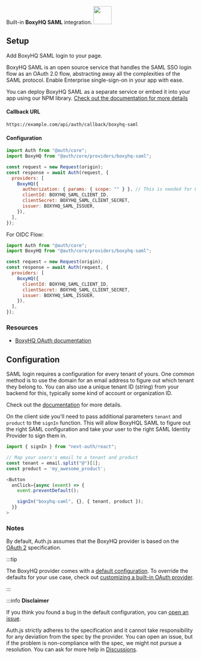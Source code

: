 <div
  style={{
    backgroundColor: "#000",
    display: "flex",
    justifyContent: "space-between",
    color: "#fff",
    padding: 16,
  }}
>
  <span>
    Built-in <b>BoxyHQ SAML</b> integration.
  </span>
  <a href="https://boxyhq.com/">
    <img
      style={{ display: "block" }}
      src="/img/providers/boxyhq-saml.svg"
      height="48"
      width="48"
    />
  </a>
</div>

## Setup

Add BoxyHQ SAML login to your page.

BoxyHQ SAML is an open source service that handles the SAML SSO login flow as an OAuth 2.0 flow, abstracting away all the complexities of the SAML protocol. Enable Enterprise single-sign-on in your app with ease.

You can deploy BoxyHQ SAML as a separate service or embed it into your app using our NPM library. [Check out the documentation for more details](https://boxyhq.com/docs/jackson/deploy)

#### Callback URL

```
https://example.com/api/auth/callback/boxyhq-saml
```

#### Configuration

```js
import Auth from "@auth/core";
import BoxyHQ from "@auth/core/providers/boxyhq-saml";

const request = new Request(origin);
const response = await Auth(request, {
  providers: [
    BoxyHQ({
      authorization: { params: { scope: "" } }, // This is needed for OAuth 2.0 flow, otherwise default to openid
      clientId: BOXYHQ_SAML_CLIENT_ID,
      clientSecret: BOXYHQ_SAML_CLIENT_SECRET,
      issuer: BOXYHQ_SAML_ISSUER,
    }),
  ],
});
```

For OIDC Flow:

```js
import Auth from "@auth/core";
import BoxyHQ from "@auth/core/providers/boxyhq-saml";

const request = new Request(origin);
const response = await Auth(request, {
  providers: [
    BoxyHQ({
      clientId: BOXYHQ_SAML_CLIENT_ID,
      clientSecret: BOXYHQ_SAML_CLIENT_SECRET,
      issuer: BOXYHQ_SAML_ISSUER,
    }),
  ],
});
```

### Resources

- [BoxyHQ OAuth documentation](https://example.com)

## Configuration

SAML login requires a configuration for every tenant of yours. One common method is to use the domain for an email address to figure out which tenant they belong to. You can also use a unique tenant ID (string) from your backend for this, typically some kind of account or organization ID.

Check out the [documentation](https://boxyhq.com/docs/jackson/saml-flow#2-saml-config-api) for more details.

On the client side you'll need to pass additional parameters `tenant` and `product` to the `signIn` function. This will allow BoxyHQL SAML to figure out the right SAML configuration and take your user to the right SAML Identity Provider to sign them in.

```ts
import { signIn } from "next-auth/react";

// Map your users's email to a tenant and product
const tenant = email.split("@")[1];
const product = 'my_awesome_product';

<Button
  onClick={async (event) => {
    event.preventDefault();

    signIn("boxyhq-saml", {}, { tenant, product });
  }}
>
```

### Notes

By default, Auth.js assumes that the BoxyHQ provider is
based on the [OAuth 2](https://www.rfc-editor.org/rfc/rfc6749.html) specification.

:::tip

The BoxyHQ provider comes with a [default configuration](https://github.com/nextauthjs/next-auth/blob/main/packages/core/src/providers/boxyhq-saml.ts).
To override the defaults for your use case, check out [customizing a built-in OAuth provider](https://authjs.dev/guides/providers/custom-provider#override-default-options).

:::

:::info **Disclaimer**

If you think you found a bug in the default configuration, you can [open an issue](https://authjs.dev/new/provider-issue).

Auth.js strictly adheres to the specification and it cannot take responsibility for any deviation from
the spec by the provider. You can open an issue, but if the problem is non-compliance with the spec,
we might not pursue a resolution. You can ask for more help in [Discussions](https://authjs.dev/new/github-discussions).
